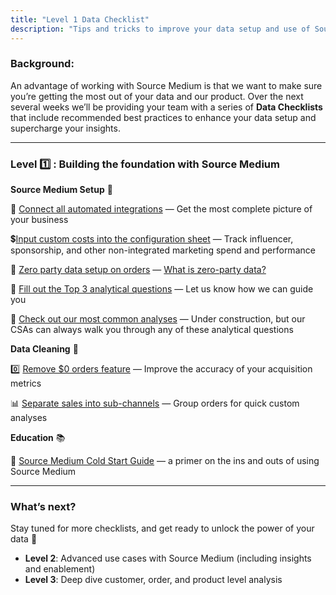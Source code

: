 ```yaml
---
title: "Level 1 Data Checklist"
description: "Tips and tricks to improve your data setup and use of Source Medium"
---
```


### **Background:**

An advantage of working with Source Medium is that we want to make sure you’re getting the most out of your data and our product. Over the next several weeks we’ll be providing your team with a series of **Data Checklists** that include recommended best practices to enhance your data setup and supercharge your insights. 

---

### **Level 1️⃣ : Building the foundation with Source Medium**

**Source Medium Setup** 🦾

🧩 [Connect all automated integrations](https://help.sourcemedium.com/integration-docs) — Get the most complete picture of your business

💲[Input custom costs into the configuration sheet](https://help.sourcemedium.com/articles/tracking-influencer-performance-using-your-source-medium-configuration-sheet-cost-tab) — Track influencer, sponsorship, and other non-integrated marketing spend and performance

👋 [Zero party data setup on orders](https://help.sourcemedium.com/articles/what-are-the-best-practices-in-setting-up-a-post-purchase-how-did-you-hear-about-us-survey) — [What is zero-party data?](https://www.the-future-of-commerce.com/2022/03/07/zero-party-data-definition-examples-benefits/)

🤔 [Fill out the Top 3 analytical questions](https://share.hsforms.com/12YlIhvZKSVysSYvnP1mZ7w4j6uk) — Let us know how we can guide you

💭 [Check out our most common analyses](https://help.sourcemedium.com/articles/analytical-questions-and-answers) — Under construction, but our CSAs can always walk you through any of these analytical questions

**Data Cleaning** 🧹

0️⃣ [Remove $0 orders feature](https://help.sourcemedium.com/articles/exclude-0-orders-feature-overview) — Improve the accuracy of your acquisition metrics

📊 [Separate sales into sub-channels](https://help.sourcemedium.com/articles/channel-mapping-using-your-source-medium-configurations-sheet) — Group orders for quick custom analyses

**Education** 📚

🥶 [Source Medium Cold Start Guide](https://help.sourcemedium.com/articles/how-to-use-your-source-medium-dashboard) — a primer on the ins and outs of using Source Medium

---

### **What’s next?**

Stay tuned for more checklists, and get ready to unlock the power of your data 🔐

- **Level 2**: Advanced use cases with Source Medium (including insights and enablement)
- **Level 3**: Deep dive customer, order, and product level analysis